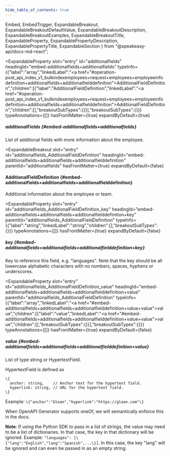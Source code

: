 ```yaml
---
hide_table_of_contents: true
---
```

  Embed,
  EmbedTrigger,
  ExpandableBreakout,
  ExpandableBreakoutDefaultValue,
  ExpandableBreakoutDescription,
  ExpandableBreakoutExamples,
  ExpandableBreakoutTitle,
  ExpandableProperty,
  ExpandablePropertyDescription,
  ExpandablePropertyTitle,
  ExpandableSection
} from "@speakeasy-api/docs-md-react";

<ExpandableSection>

<ExpandableProperty
  slot="entry"
  id="additionalfields"
  headingId="embed-additionalfields+additionalfields"
  typeInfo={{"label":"array","linkedLabel":"<a href=\"#operation-post_api_index_v1_bulkindexemployees+request+employees+employeeinfodefinition+additionalfields+additionalfielddefinition\">AdditionalFieldDefinition</a>","children":[{"label":"AdditionalFieldDefinition","linkedLabel":"<a href=\"#operation-post_api_index_v1_bulkindexemployees+request+employees+employeeinfodefinition+additionalfields+additionalfielddefinition\">AdditionalFieldDefinition</a>","children":[],"breakoutSubTypes":{}}],"breakoutSubTypes":{}}}
  typeAnnotations={[]}
  hasFrontMatter={true}
  expandByDefault={true}
>

<ExpandablePropertyTitle slot="title">

##### additionalFields \{#embed-additionalfields+additionalfields\}

</ExpandablePropertyTitle>

<ExpandablePropertyDescription slot="description">

List of additional fields with more information about the employee.

</ExpandablePropertyDescription>

</ExpandableProperty>

<ExpandableBreakout
  slot="entry"
  id="additionalfields_AdditionalFieldDefinition"
  headingId="embed-additionalfields+additionalfields+additionalfielddefinition"
  parentId="additionalfields"
  hasFrontMatter={true}
  expandByDefault={false}
>

<ExpandableBreakoutTitle slot="title">

#### AdditionalFieldDefinition \{#embed-additionalfields+additionalfields+additionalfielddefinition\}

</ExpandableBreakoutTitle>

<ExpandableBreakoutDescription slot="description">

Additional information about the employee or team.

</ExpandableBreakoutDescription>

<ExpandableBreakoutExamples slot="examples">

</ExpandableBreakoutExamples>

<ExpandableBreakoutDefaultValue slot="defaultValue">

</ExpandableBreakoutDefaultValue>

</ExpandableBreakout>

<ExpandableProperty
  slot="entry"
  id="additionalfields_AdditionalFieldDefinition_key"
  headingId="embed-additionalfields+additionalfields+additionalfielddefinition+key"
  parentId="additionalfields_AdditionalFieldDefinition"
  typeInfo={{"label":"string","linkedLabel":"string","children":[],"breakoutSubTypes":{}}}
  typeAnnotations={[]}
  hasFrontMatter={true}
  expandByDefault={false}
>

<ExpandablePropertyTitle slot="title">

##### key \{#embed-additionalfields+additionalfields+additionalfielddefinition+key\}

</ExpandablePropertyTitle>

<ExpandablePropertyDescription slot="description">

Key to reference this field, e.g. "languages". Note that the key should be all lowercase alphabetic characters with no numbers, spaces, hyphens or underscores.

</ExpandablePropertyDescription>

</ExpandableProperty>

<ExpandableProperty
  slot="entry"
  id="additionalfields_AdditionalFieldDefinition_value"
  headingId="embed-additionalfields+additionalfields+additionalfielddefinition+value"
  parentId="additionalfields_AdditionalFieldDefinition"
  typeInfo={{"label":"array","linkedLabel":"<a href=\"#embed-additionalfields+additionalfields+additionalfielddefinition+value+value\">value</a>","children":[{"label":"value","linkedLabel":"<a href=\"#embed-additionalfields+additionalfields+additionalfielddefinition+value+value\">value</a>","children":[],"breakoutSubTypes":{}}],"breakoutSubTypes":{}}}
  typeAnnotations={[]}
  hasFrontMatter={true}
  expandByDefault={false}
>

<ExpandablePropertyTitle slot="title">

##### value \{#embed-additionalfields+additionalfields+additionalfielddefinition+value\}

</ExpandablePropertyTitle>

<ExpandablePropertyDescription slot="description">

List of type string or HypertextField.

HypertextField is defined as
```
\{
  anchor: string,    // Anchor text for the hypertext field.
  hyperlink: string, // URL for the hypertext field.
\}
```
Example: ```\{"anchor":"Glean","hyperlink":"https://glean.com"\}```

When OpenAPI Generator supports oneOf, we will semantically enforce this in the docs.

**Note**: If using the Python SDK to pass in a list of strings, the value may need to be a list of dictionaries. In that case, the key in that dictionary will be ignored.
Example: ```"languages": [\{"lang":"English","lang":"Spanish",...\}]```. In this case, the key "lang" will be ignored and can even be passed in as an empty string.


</ExpandablePropertyDescription>

<Embed slot="embed">

<EmbedTrigger slot="trigger" embedTitle="value" triggerText="View value details">

<Embedvalue />

</EmbedTrigger>

</Embed>

</ExpandableProperty>

</ExpandableSection>